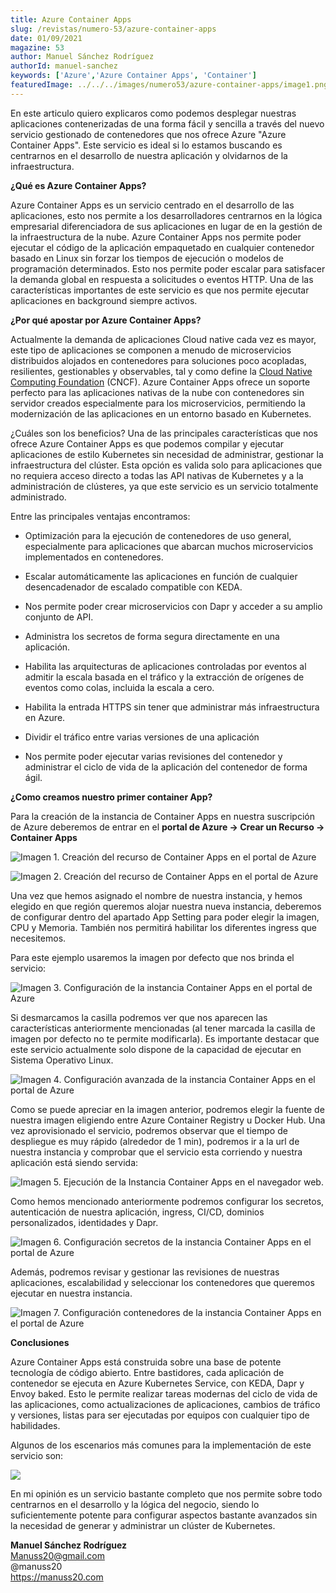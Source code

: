 ```yaml
---
title: Azure Container Apps
slug: /revistas/numero-53/azure-container-apps
date: 01/09/2021
magazine: 53
author: Manuel Sánchez Rodríguez
authorId: manuel-sanchez
keywords: ['Azure','Azure Container Apps', 'Container']
featuredImage: ../../../images/numero53/azure-container-apps/image1.png
---
```




En este articulo quiero explicaros como podemos desplegar nuestras
aplicaciones contenerizadas de una forma fácil y sencilla a través del
nuevo servicio gestionado de contenedores que nos ofrece Azure "Azure
Container Apps". Este servicio es ideal si lo estamos buscando es
centrarnos en el desarrollo de nuestra aplicación y olvidarnos de la
infraestructura.

**¿Qué es Azure Container Apps?**

Azure Container Apps es un servicio centrado en el desarrollo de las
aplicaciones, esto nos permite a los desarrolladores centrarnos en la
lógica empresarial diferenciadora de sus aplicaciones en lugar de en la
gestión de la infraestructura de la nube. Azure Container Apps nos
permite poder ejecutar el código de la aplicación empaquetado en
cualquier contenedor basado en Linux sin forzar los tiempos de ejecución
o modelos de programación determinados. Esto nos permite poder escalar
para satisfacer la demanda global en respuesta a solicitudes o eventos
HTTP. Una de las características importantes de este servicio es que nos
permite ejecutar aplicaciones en background siempre activos.

**¿Por qué apostar por Azure Container Apps?**

Actualmente la demanda de aplicaciones Cloud native cada vez es mayor,
este tipo de aplicaciones se componen a menudo de microservicios
distribuidos alojados en contenedores para soluciones poco acopladas,
resilientes, gestionables y observables, tal y como define la [Cloud
Native Computing Foundation](https://www.cncf.io/) (CNCF). Azure
Container Apps ofrece un soporte perfecto para las aplicaciones nativas
de la nube con contenedores sin servidor creados especialmente para los
microservicios, permitiendo la modernización de las aplicaciones en un
entorno basado en Kubernetes.

¿Cuáles son los beneficios? Una de las principales características que
nos ofrece Azure Container Apps es que podemos compilar y ejecutar
aplicaciones de estilo Kubernetes sin necesidad de administrar,
gestionar la infraestructura del clúster. Esta opción es valida solo
para aplicaciones que no requiera acceso directo a todas las API nativas
de Kubernetes y a la administración de clústeres, ya que este servicio
es un servicio totalmente administrado.

Entre las principales ventajas encontramos:

-   Optimización para la ejecución de contenedores de uso general,
    especialmente para aplicaciones que abarcan muchos microservicios
    implementados en contenedores.

-   Escalar automáticamente las aplicaciones en función de cualquier
    desencadenador de escalado compatible con KEDA.

-   Nos permite poder crear microservicios con Dapr y acceder a su
    amplio conjunto de API.

-   Administra los secretos de forma segura directamente en una
    aplicación.

-   Habilita las arquitecturas de aplicaciones controladas por eventos
    al admitir la escala basada en el tráfico y la extracción
    de orígenes de eventos como colas, incluida la escala a cero.

-   Habilita la entrada HTTPS sin tener que administrar más
    infraestructura en Azure.

-   Dividir el tráfico entre varias versiones de una aplicación

-   Nos permite poder ejecutar varias revisiones del contenedor y
    administrar el ciclo de vida de la aplicación del contenedor de
    forma ágil.

**¿Como creamos nuestro primer container App?**

Para la creación de la instancia de Container Apps en nuestra
suscripción de Azure deberemos de entrar en el **portal de Azure -\>
Crear un Recurso -\> Container Apps**

![Imagen 1. Creación del recurso de Container Apps en el portal de Azure](../../../images/numero53/azure-container-apps/image1.png)


![Imagen 2. Creación del recurso de Container Apps en el portal de Azure](../../../images/numero53/azure-container-apps/image2.png)



Una vez que hemos asignado el nombre de nuestra instancia, y hemos
elegido en que región queremos alojar nuestra nueva instancia, deberemos
de configurar dentro del apartado App Setting para poder elegir la
imagen, CPU y Memoria. También nos permitirá habilitar los diferentes
ingress que necesitemos.

Para este ejemplo usaremos la imagen por defecto que nos brinda el
servicio:

![Imagen 3. Configuración de la instancia Container Apps en el portal de Azure](../../../images/numero53/azure-container-apps/image3.png)



Si desmarcamos la casilla podremos ver que nos aparecen las
características anteriormente mencionadas (al tener marcada la casilla
de imagen por defecto no te permite modificarla). Es importante destacar
que este servicio actualmente solo dispone de la capacidad de ejecutar
en Sistema Operativo Linux.

![Imagen 4. Configuración avanzada de la instancia Container Apps en el portal de Azure](../../../images/numero53/azure-container-apps/image4.png)



Como se puede apreciar en la imagen anterior, podremos elegir la fuente
de nuestra imagen eligiendo entre Azure Container Registry u Docker Hub.
Una vez aprovisionado el servicio, podremos observar que el tiempo de
despliegue es muy rápido (alrededor de 1 min), podremos ir a la url de
nuestra instancia y comprobar que el servicio esta corriendo y nuestra
aplicación está siendo servida:

![Imagen 5. Ejecución de la Instancia Container Apps en el navegador web.](../../../images/numero53/azure-container-apps/image5.png)



Como hemos mencionado anteriormente podremos configurar los secretos,
autenticación de nuestra aplicación, ingress, CI/CD, dominios
personalizados, identidades y Dapr.

![Imagen 6. Configuración secretos de la instancia Container Apps en el portal de Azure](../../../images/numero53/azure-container-apps/image6.png)


Además, podremos revisar y gestionar las revisiones de nuestras
aplicaciones, escalabilidad y seleccionar los contenedores que queremos
ejecutar en nuestra instancia.

![Imagen 7. Configuración contenedores de la instancia Container Apps en el portal de Azure](../../../images/numero53/azure-container-apps/image7.png)



**Conclusiones**

Azure Container Apps está construida sobre una base de potente
tecnología de código abierto. Entre bastidores, cada aplicación de
contenedor se ejecuta en Azure Kubernetes Service, con KEDA, Dapr y
Envoy baked. Esto le permite realizar tareas modernas del ciclo de vida
de las aplicaciones, como actualizaciones de aplicaciones, cambios de
tráfico y versiones, listas para ser ejecutadas por equipos con
cualquier tipo de habilidades.

Algunos de los escenarios más comunes para la implementación de este
servicio son:

![](../../../images/numero53/azure-container-apps/image8.png)

En mi opinión es un servicio bastante completo que nos permite sobre
todo centrarnos en el desarrollo y la lógica del negocio, siendo lo
suficientemente potente para configurar aspectos bastante avanzados sin
la necesidad de generar y administrar un clúster de Kubernetes.

**Manuel Sánchez Rodríguez** <br />
Manuss20@gmail.com <br />
@manuss20 <br />
https://manuss20.com 
 
